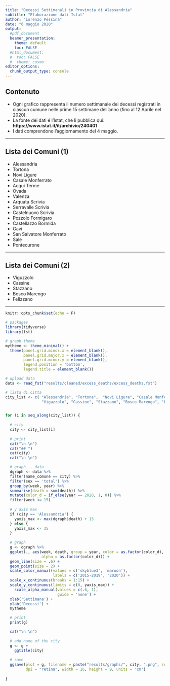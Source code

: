 ```yaml
---
title: "Decessi Settimanali in Provincia di Alessandria"
subtitle: "Elaborazione dati Istat"
author: "Lorenzo Pessina"
date: "6 maggio 2020"
output:
  #pdf_document
  beamer_presentation:
    theme: default
    toc: FALSE
  #html_document:
  #  toc: FALSE
  #  theme: cosmo
editor_options: 
  chunk_output_type: console
---
```


## Contenuto

- Ogni grafico rappresenta il numero settimanale dei decessi registrati in ciascun cumune nelle prime 15 settimane dell'anno (fino al 12 Aprile nel 2020).
- La fonte dei dati é l'Istat, che li pubblica qui: **https://www.istat.it/it/archivio/240401**
- I dati comprendono l'aggiornamento del 4 maggio.

---

## Lista dei Comuni (1)
- Alessandria 
- Tortona  
- Novi Ligure 
- Casale Monferrato 
- Acqui Terme 
- Ovada 
- Valenza 
- Arquata Scrivia 
- Serravalle Scrivia 
- Castelnuovo Scrivia 
- Pozzolo Formigaro 
- Castellazzo Bormida 
- Gavi 
- San Salvatore Monferrato 
- Sale 
- Pontecurone

---

## Lista dei Comuni (2)

- Viguzzolo
- Cassine
- Stazzano
- Bosco Marengo
- Felizzano

---

```r
knitr::opts_chunk$set(echo = F)

# packages
library(tidyverse)
library(fst)

# graph theme
mytheme <- theme_minimal() +
  theme(panel.grid.minor.x = element_blank(),
        panel.grid.major.x = element_blank(),
        panel.grid.minor.y = element_blank(),
        legend.position = 'bottom',
        legend.title = element_blank())

```

```r

# upload data
data <- read_fst("results/cleaned/excess_deaths/excess_deaths.fst")

```



```r

# lista di citta
city_list <- c( "Alessandria", "Tortona",  "Novi Ligure", "Casale Monferrato", "Acqui Terme", "Ovada", "Valenza", "Arquata Scrivia", "Serravalle Scrivia", "Castelnuovo Scrivia", "Pozzolo Formigaro", "Castellazzo Bormida", "Gavi", "San Salvatore Monferrato", "Sale", "Pontecurone",
                "Viguzzolo", "Cassine", "Stazzano", "Bosco Marengo", "Felizzano")


for (i in seq_along(city_list)) {
  
  # city
  city <- city_list[i]
  
  # print
  cat("\n \n")
  cat("## ")
  cat(city)
  cat("\n \n")

  # graph -- data
  dgraph <- data %>%
  filter(name_comune == city) %>%
  filter(sex == 'total') %>%
  group_by(week, year) %>%
  summarise(death = sum(death)) %>%
  mutate(color_d = if_else(year == 2020, 1, 0)) %>% 
  filter(week <= 15)
  
  # y axis max
  if (city == 'Alessandria') {
    yaxis_max <- max(dgraph$death) + 15
  } else {
    yaxis_max <- 35
  }
  
  # graph 
  g <- dgraph %>%
  ggplot(., aes(week, death, group = year, color = as.factor(color_d),
                alpha = as.factor(color_d))) +
  geom_line(size = .6) +
  geom_point(size = 2) +
  scale_color_manual(values = c('skyblue3', 'maroon'),
                     labels = c('2015-2019', '2020')) +
  scale_x_continuous(breaks = 1:15) +
  scale_y_continuous(limits = c(0, yaxis_max)) +
    scale_alpha_manual(values = c(.6, 1),
                       guide = 'none') +
  xlab('Settimana') +
  ylab('Decessi') +
  mytheme

  # print 
  print(g)

  cat("\n \n")
  
  # add name of the city
  g <- g +
    ggtitle(city)
  
  # save
  ggsave(plot = g, filename = paste("results/graphs/", city, ".png", sep = ""),
         dpi = "retina", width = 16, height = 9, units = 'cm')
  
}

```

